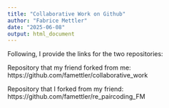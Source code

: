 ```yaml
---
title: "Collaborative Work on Github"
author: "Fabrice Mettler"
date: "2025-06-08"
output: html_document
---
```


Following, I provide the links for the two repositories: 

Repository that my friend forked from me: https://github.com/famettler/collaborative_work

Repository that I forked from my friend: https://github.com/famettler/re_paircoding_FM